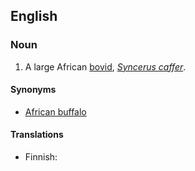 ==English==

===Noun===
{{wikipedia|African buffalo}}
{{en-noun|sg=[[cape|Cape]] [[buffalo]]}}

# A large African [[bovid]], ''[[Syncerus caffer]]''.

====Synonyms====
*[[African buffalo]]

====Translations====
{{trans-top}}
*Finnish: {{t|fi|kafferipuhveli}}
{{trans-mid}}
{{trans-bottom}}